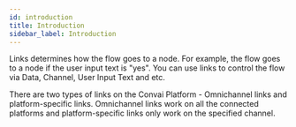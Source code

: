 ```yaml
---
id: introduction
title: Introduction
sidebar_label: Introduction
---
```


Links determines how the flow goes to a node. For example, the flow goes to a node if the user input text is "yes". You can use links to control the flow via Data, Channel, User Input Text and etc.

There are two types of links on the Convai Platform - Omnichannel links and platform-specific links. Omnichannel links work on all the connected platforms and platform-specific links only work on the specified channel.